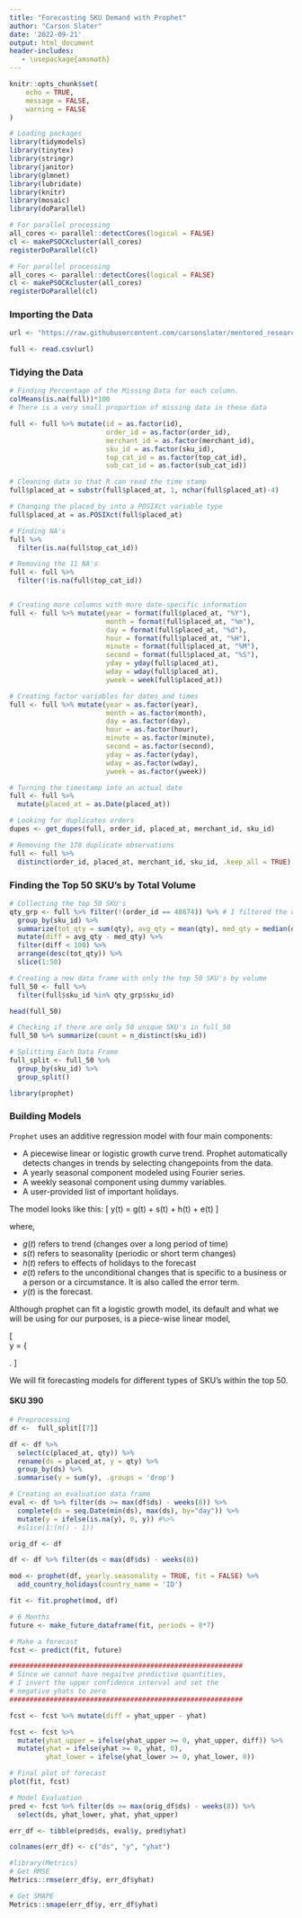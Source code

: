 ```yaml
---
title: "Forecasting SKU Demand with Prophet"
author: "Carson Slater"
date: '2022-09-21'
output: html_document
header-includes:
   - \usepackage{amsmath}
---
```


```r
knitr::opts_chunk$set(
	echo = TRUE,
	message = FALSE,
	warning = FALSE
)
```

```r
# Loading packages
library(tidymodels)
library(tinytex)
library(stringr)
library(janitor)
library(glmnet)
library(lubridate)
library(knitr)
library(mosaic)
library(doParallel)
```

```r
# For parallel processing
all_cores <- parallel::detectCores(logical = FALSE)
cl <- makePSOCKcluster(all_cores)
registerDoParallel(cl)
```

```r
# For parallel processing
all_cores <- parallel::detectCores(logical = FALSE)
cl <- makePSOCKcluster(all_cores)
registerDoParallel(cl)
```


### Importing the Data
```r
url <- "https://raw.githubusercontent.com/carsonslater/mentored_research2022/Main/new_baskets_full.csv"

full <- read.csv(url)
```

### Tidying the Data
```r
# Finding Percentage of the Missing Data for each column.
colMeans(is.na(full))*100
# There is a very small proportion of missing data in these data 

full <- full %>% mutate(id = as.factor(id), 
                        order_id = as.factor(order_id), 
                        merchant_id = as.factor(merchant_id), 
                        sku_id = as.factor(sku_id), 
                        top_cat_id = as.factor(top_cat_id), 
                        sub_cat_id = as.factor(sub_cat_id))

# Cleaning data so that R can read the time stamp
full$placed_at = substr(full$placed_at, 1, nchar(full$placed_at)-4)

# Changing the placed_by into a POSIXct variable type
full$placed_at = as.POSIXct(full$placed_at)

# Finding NA's
full %>% 
  filter(is.na(full$top_cat_id))

# Removing the 11 NA's
full <- full %>% 
  filter(!is.na(full$top_cat_id))


# Creating more columns with more date-specific information
full <- full %>% mutate(year = format(full$placed_at, "%Y"),
                        month = format(full$placed_at, "%m"),
                        day = format(full$placed_at, "%d"),
                        hour = format(full$placed_at, "%H"),
                        minute = format(full$placed_at, "%M"),
                        second = format(full$placed_at, "%S"),
                        yday = yday(full$placed_at),
                        wday = wday(full$placed_at),
                        yweek = week(full$placed_at))

# Creating factor variables for dates and times
full <- full %>% mutate(year = as.factor(year),
                        month = as.factor(month),
                        day = as.factor(day),
                        hour = as.factor(hour),
                        minute = as.factor(minute),
                        second = as.factor(second),
                        yday = as.factor(yday),
                        wday = as.factor(wday),
                        yweek = as.factor(yweek))

# Turning the timestamp into an actual date
full <- full %>% 
  mutate(placed_at = as.Date(placed_at))

# Looking for duplicates orders
dupes <- get_dupes(full, order_id, placed_at, merchant_id, sku_id)

# Removing the 178 duplicate observations
full <- full %>% 
  distinct(order_id, placed_at, merchant_id, sku_id, .keep_all = TRUE)
```

### Finding the Top 50 SKU's by Total Volume
```r
# Collecting the top 50 SKU's
qty_grp <- full %>% filter(!(order_id == 48674)) %>% # I filtered the outlier order
  group_by(sku_id) %>% 
  summarize(tot_qty = sum(qty), avg_qty = mean(qty), med_qty = median(qty)) %>% 
  mutate(diff = avg_qty - med_qty) %>%
  filter(diff < 100) %>%
  arrange(desc(tot_qty)) %>% 
  slice(1:50)

# Creating a new data frame with only the top 50 SKU's by volume
full_50 <- full %>% 
  filter(full$sku_id %in% qty_grp$sku_id)

head(full_50)

# Checking if there are only 50 unique SKU's in full_50
full_50 %>% summarize(count = n_distinct(sku_id))

# Splitting Each Data Frame
full_split <- full_50 %>% 
  group_by(sku_id) %>% 
  group_split()
```

```r
library(prophet)
```

### Building Models
`Prophet` uses an additive regression model with four main components:

- A piecewise linear or logistic growth curve trend. Prophet automatically detects changes in trends by selecting changepoints from the data.
- A yearly seasonal component modeled using Fourier series.
- A weekly seasonal component using dummy variables.
- A user-provided list of important holidays.

The model looks like this:
\[
y(t) = g(t) + s(t) + h(t) + e(t)
\]

where,

- $g(t)$ refers to trend (changes over a long period of time)
- $s(t)$ refers to seasonality (periodic or short term changes)
- $h(t)$ refers to effects of holidays to the forecast
- $e(t)$ refers to the unconditional changes that is specific to a business or a person or a circumstance. It is also called the error term.
- $y(t)$ is the forecast.

Although prophet can fit a logistic growth model, its default and what we will be using for our purposes, is a piece-wise linear model,

\[   
y = \left\{
\begin{array}{ll}
     \beta_0 + \beta_1x, \hspace{2.5cm} x \leq c \\
     \beta_0 - \beta_2c + (\beta_1 + \beta_2)x, \hspace{4mm}x > c
\end{array} 
\right. 
\]

We will fit forecasting models for different types of SKU's within the top 50.

#### SKU 390
```r
# Preprocessing
df <-  full_split[[7]] 

df <- df %>% 
  select(c(placed_at, qty)) %>% 
  rename(ds = placed_at, y = qty) %>% 
  group_by(ds) %>% 
  summarise(y = sum(y), .groups = 'drop')

# Creating an evaluation data frame
eval <- df %>% filter(ds >= max(df$ds) - weeks(8)) %>% 
  complete(ds = seq.Date(min(ds), max(ds), by="day")) %>% 
  mutate(y = ifelse(is.na(y), 0, y)) #%>%
  #slice(1:(n() - 1))

orig_df <- df

df <- df %>% filter(ds < max(df$ds) - weeks(8))
```

```r
mod <- prophet(df, yearly.seasonality = TRUE, fit = FALSE) %>% 
  add_country_holidays(country_name = 'ID')

fit <- fit.prophet(mod, df)

# 6 Months
future <- make_future_dataframe(fit, periods = 8*7)

# Make a forecast
fcst <- predict(fit, future)

##########################################################
# Since we cannot have negaitve predictive quantities, 
# I invert the upper confidence interval and set the 
# negative yhats to zero
##########################################################

fcst <- fcst %>% mutate(diff = yhat_upper - yhat)

fcst <- fcst %>%
  mutate(yhat_upper = ifelse(yhat_upper >= 0, yhat_upper, diff)) %>% 
  mutate(yhat = ifelse(yhat >= 0, yhat, 0), 
         yhat_lower = ifelse(yhat_lower >= 0, yhat_lower, 0))

# Final plot of forecast
plot(fit, fcst)
```

```r
# Model Evaluation
pred <- fcst %>% filter(ds >= max(orig_df$ds) - weeks(8)) %>% 
  select(ds, yhat_lower, yhat, yhat_upper)

err_df <- tibble(pred$ds, eval$y, pred$yhat)

colnames(err_df) <- c("ds", "y", "yhat")

#library(Metrics)
# Get RMSE
Metrics::rmse(err_df$y, err_df$yhat)

# Get SMAPE
Metrics::smape(err_df$y, err_df$yhat)

```

